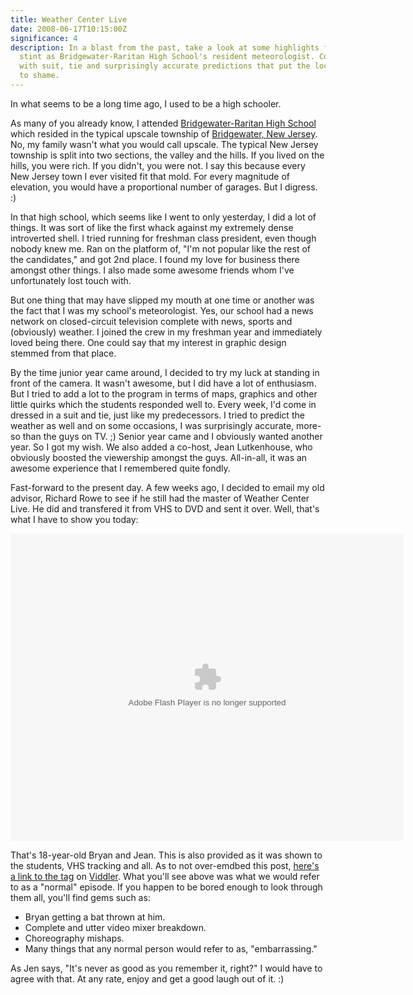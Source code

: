 ```yaml
---
title: Weather Center Live
date: 2008-06-17T10:15:00Z
significance: 4
description: In a blast from the past, take a look at some highlights from my
  stint as Bridgewater-Raritan High School's resident meteorologist. Complete
  with suit, tie and surprisingly accurate predictions that put the local news
  to shame.
---
```


In what seems to be a long time ago, I used to be a high schooler.

As many of you already know, I attended [Bridgewater-Raritan High School][1] which resided in the typical upscale township of [Bridgewater, New Jersey][2]. No, my family wasn't what you would call upscale. The typical New Jersey township is split into two sections, the valley and the hills. If you lived on the hills, you were rich. If you didn't, you were not. I say this because every New Jersey town I ever visited fit that mold. For every magnitude of elevation, you would have a proportional number of garages. But I digress. :)

In that high school, which seems like I went to only yesterday, I did a lot of things. It was sort of like the first whack against my extremely dense introverted shell. I tried running for freshman class president, even though nobody knew me. Ran on the platform of, "I'm not popular like the rest of the candidates," and got 2nd place. I found my love for business there amongst other things. I also made some awesome friends whom I've unfortunately lost touch with.

But one thing that may have slipped my mouth at one time or another was the fact that I was my school's meteorologist. Yes, our school had a news network on closed-circuit television complete with news, sports and (obviously) weather. I joined the crew in my freshman year and immediately loved being there. One could say that my interest in graphic design stemmed from that place.

By the time junior year came around, I decided to try my luck at standing in front of the camera. It wasn't awesome, but I did have a lot of enthusiasm. But I tried to add a lot to the program in terms of maps, graphics and other little quirks which the students responded well to. Every week, I'd come in dressed in a suit and tie, just like my predecessors. I tried to predict the weather as well and on some occasions, I was surprisingly accurate, more-so than the guys on TV. ;) Senior year came and I obviously wanted another year. So I got my wish. We also added a co-host, Jean Lutkenhouse, who obviously boosted the viewership amongst the guys. All-in-all, it was an awesome experience that I remembered quite fondly.

Fast-forward to the present day. A few weeks ago, I decided to email my old advisor, Richard Rowe to see if he still had the master of Weather Center Live. He did and transfered it from VHS to DVD and sent it over. Well, that's what I have to show you today:

<object classid="clsid:D27CDB6E-AE6D-11cf-96B8-444553540000" width="629" height="492" id="viddler_152f3f72"><param name="movie" value="http://www.viddler.com/simple/152f3f72/" /><param name="allowScriptAccess" value="always" /><param name="wmode" value="transparent" /><param name="allowFullScreen" value="true" /><embed src="http://www.viddler.com/simple/152f3f72/" width="629" height="492" type="application/x-shockwave-flash" allowScriptAccess="always" allowFullScreen="true" wmode="transparent" name="viddler_152f3f72" ></embed></object>

That's 18-year-old Bryan and Jean. This is also provided as it was shown to the students, VHS tracking and all. As to not over-emdbed this post, [here's a link to the tag][3] on [Viddler][4]. What you'll see above was what we would refer to as a "normal" episode. If you happen to be bored enough to look through them all, you'll find gems such as:

* Bryan getting a bat thrown at him.
* Complete and utter video mixer breakdown.
* Choreography mishaps.
* Many things that any normal person would refer to as, "embarrassing."

As Jen says, "It's never as good as you remember it, right?" I would have to agree with that. At any rate, enjoy and get a good laugh out of it. :)

[1]: http://en.wikipedia.org/wiki/Bridgewater-Raritan_High_School
[2]: http://en.wikipedia.org/wiki/Bridgewater,_New_Jersey
[3]: http://www.viddler.com/explore/tags/global/weathercenterlive
[4]: http://www.viddler.com/
